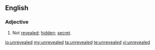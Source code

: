 ==English==
===Adjective===
{{en-adj}}
#Not [[revealed]]; [[hidden]]; [[secret]].

[[io:unrevealed]]
[[my:unrevealed]]
[[ta:unrevealed]]
[[te:unrevealed]]
[[vi:unrevealed]]